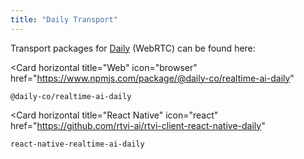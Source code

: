 ```yaml
---
title: "Daily Transport"
---
```


Transport packages for [Daily](https://daily.co) (WebRTC) can be found here:

<Card
  horizontal
  title="Web"
  icon="browser"
  href="https://www.npmjs.com/package/@daily-co/realtime-ai-daily"
>
  `@daily-co/realtime-ai-daily`
</Card>

<Card
  horizontal
  title="React Native"
  icon="react"
  href="https://github.com/rtvi-ai/rtvi-client-react-native-daily"
>
  `react-native-realtime-ai-daily`
</Card>
